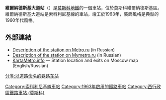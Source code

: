 {{NoteTA |G1=Transport |G2=Railway}}
{{Infobox station 
|name          = 維爾納德斯基大道<br />{{lang|ru|Проспе́кт Верна́дского}}
|type          = [[莫斯科地鐵|莫斯科地鐵]]車站
|image         = Prospekt Vernadskogo.jpg
|image_size    = 
|image_caption = 
|address       = [[西行政區_(莫斯科)|西行政區]]{{link-en|維爾納德斯基大道區|Prospekt Vernadskogo District}}
|borough       = [[莫斯科|莫斯科]]
|country       = [[俄羅斯|俄羅斯]]
|coordinates   = {{coord|55.6771|37.5060|display=inline,title}}
|line          = {{MOSMETRO-bull|1|text=1}}
|other         = '''[[巴士|巴士]]'''：с17、42、120、153、с163、224、616、661、715、793、830、т34
|structure     = {{link-en|淺層列柱車站|Shallow column station|淺層列柱}}三拱門車站
|platform      = 1個[[島式月台|島式月台]]
|depth         = {{convert|8|m}}
|levels        = 1層
|tracks        = 2條
|parking       = 無
|bicycle       = 無
|opened        = {{start date and age|1963|12|30}}
|closed        = 
|rebuilt       = 
|ADA           = 
|code          = 018
|owned         = 莫斯科地鐵
|former        = 
|passengers    = 
|pass_year     = 
|pass_percent  = 
|pass_system   = 
|mpassengers   = 
|services      = 
|map_type      = Moscow Ring Road
|AlternativeMap= Moscow map MKAD grayscale.png
|map_overlay   = Moscow map MKAD metro line.svg
|map_caption   = 
|map_state     = collapsed
|route_map     = 
}}
'''維爾納德斯基大道站'''（{{lang-rus|Проспе́кт Верна́дского|Prospekt Vernadskogo}}）是[[莫斯科地鐵|莫斯科地鐵]]的一個車站，位於莫斯科維爾納德斯基區。維爾納德斯基大道站是索科利尼基線的車站，竣工於1963年，裝飾風格是典型的1960年代風格。

==外部連結==
{{Commons category|Prospekt Vernadskogo (Moscow Metro)}}
*[http://www.metro.ru/stations/sokolnicheskaya/prospekt_vernadskogo/ Description of the station on Metro.ru] (in Russian)
*[https://web.archive.org/web/20060627002320/http://www.mymetro.ru/cgi-bin/list.pl?lng=ru&a=1&b=1&c=18 Description of the station on Mymetro.ru] (in Russian)
*[http://www.kartametro.info/?hl=EN&ms=ProspektVernadskogo&z=17&t=k KartaMetro.info] — Station location and exits on Moscow map (English/Russian)
{{索科利尼基線}}
[[Category:索科利尼基線車站|Category:索科利尼基線車站]]
[[Category:1963年啟用的鐵路車站|Category:1963年啟用的鐵路車站]]
[[Category:西行政區鐵路車站_(莫斯科)|Category:西行政區鐵路車站 (莫斯科)]]
[[分类:以道路命名的铁路车站|分类:以道路命名的铁路车站]]